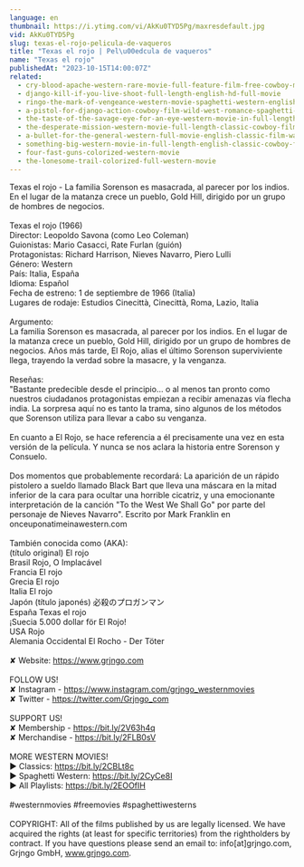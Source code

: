 ```yaml
---
language: en
thumbnail: https://i.ytimg.com/vi/AkKu0TYD5Pg/maxresdefault.jpg
vid: AkKu0TYD5Pg
slug: texas-el-rojo-pelicula-de-vaqueros
title: "Texas el rojo | Pel\u00edcula de vaqueros"
name: "Texas el rojo"
publishedAt: "2023-10-15T14:00:07Z"
related:
  - cry-blood-apache-western-rare-movie-full-feature-film-free-cowboy-movie
  - django-kill-if-you-live-shoot-full-length-english-hd-full-movie
  - ringo-the-mark-of-vengeance-western-movie-spaghetti-western-english-full-length-free-westerns
  - a-pistol-for-django-action-cowboy-film-wild-west-romance-spaghetti-movie-full-length
  - the-taste-of-the-savage-eye-for-an-eye-western-movie-in-full-length-english-free-feature-film
  - the-desperate-mission-western-movie-full-length-classic-cowboy-film-english-watchfree
  - a-bullet-for-the-general-western-full-movie-english-classic-film-watchfree-cowboyfilm
  - something-big-western-movie-in-full-length-english-classic-cowboy-film-free-full-westerns
  - four-fast-guns-colorized-western-movie
  - the-lonesome-trail-colorized-full-western-movie
---
```


Texas el rojo - La familia Sorenson es masacrada, al parecer por los indios. En el lugar de la matanza crece un pueblo, Gold Hill, dirigido por un grupo de hombres de negocios.<br />
<br />
Texas el rojo (1966) <br />
Director: Leopoldo Savona (como Leo Coleman)<br />
Guionistas: Mario Casacci, Rate Furlan (guión) <br />
Protagonistas: Richard Harrison, Nieves Navarro, Piero Lulli <br />
Género: Western<br />
País: Italia, España<br />
Idioma: Español<br />
Fecha de estreno: 1 de septiembre de 1966 (Italia)<br />
Lugares de rodaje: Estudios Cinecittà, Cinecittà, Roma, Lazio, Italia <br />
<br />
Argumento:<br />
La familia Sorenson es masacrada, al parecer por los indios. En el lugar de la matanza crece un pueblo, Gold Hill, dirigido por un grupo de hombres de negocios. Años más tarde, El Rojo, alias el último Sorenson superviviente llega, trayendo la verdad sobre la masacre, y la venganza.<br />
<br />
Reseñas:<br />
"Bastante predecible desde el principio... o al menos tan pronto como nuestros ciudadanos protagonistas empiezan a recibir amenazas vía flecha india. La sorpresa aquí no es tanto la trama, sino algunos de los métodos que Sorenson utiliza para llevar a cabo su venganza.<br />
<br />
En cuanto a El Rojo, se hace referencia a él precisamente una vez en esta versión de la película. Y nunca se nos aclara la historia entre Sorenson y Consuelo.<br />
<br />
Dos momentos que probablemente recordará: La aparición de un rápido pistolero a sueldo llamado Black Bart que lleva una máscara en la mitad inferior de la cara para ocultar una horrible cicatriz, y una emocionante interpretación de la canción "To the West We Shall Go" por parte del personaje de Nieves Navarro". Escrito por Mark Franklin en onceuponatimeinawestern.com<br />
<br />
También conocida como (AKA):<br />
(título original) El rojo<br />
Brasil Rojo, O Implacável<br />
Francia El rojo<br />
Grecia El rojo<br />
Italia El rojo<br />
Japón (título japonés) 必殺のプロガンマン<br />
España Texas el rojo<br />
¡Suecia 5.000 dollar för El Rojo!<br />
USA Rojo<br />
Alemania Occidental El Rocho - Der Töter<br />
<br />
✘ Website: https://www.grjngo.com<br />
<br />
FOLLOW US!<br />
✘ Instagram - https://www.instagram.com/grjngo_westernmovies<br />
✘ Twitter - https://twitter.com/Grjngo_com<br />
<br />
SUPPORT US!<br />
✘ Membership - https://bit.ly/2V63h4q<br />
✘ Merchandise - https://bit.ly/2FLB0sV<br />
<br />
MORE WESTERN MOVIES! <br />
► Classics: https://bit.ly/2CBLt8c <br />
► Spaghetti Western: https://bit.ly/2CyCe8I <br />
► All Playlists: https://bit.ly/2EOOfIH <br />
<br />
#westernmovies #freemovies #spaghettiwesterns<br />
<br />
COPYRIGHT: All of the films published by us are legally licensed. We have acquired the rights (at least for specific territories) from the rightholders by contract. If you have questions please send an email to: info[at]grjngo.com, Grjngo GmbH, www.grjngo.com.